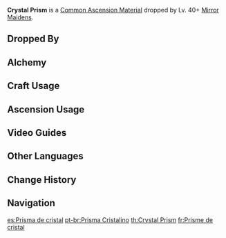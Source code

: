 {{Item Infobox
|id          = 112051
|image       = Item Crystal Prism.png
|type        = Common Ascension Materials
|group       = Prisms
|group2      = Elite Enemy Drops
|invCategory = Character Development Items
|rarity      = 3
|description = A prism that can bend light.<br />Illusory images can be made using such prisms, giving such devices &mdash; in a manner of speaking &mdash; the power to sway human hearts.
|source1     = Dropped by Lv. 40+ [[Mirror Maiden]]s
|source2     = [[Crafting]]
}}
'''Crystal Prism''' is a [[Common Ascension Material]] dropped by Lv. 40+ [[Mirror Maiden]]s.

==Dropped By==
{{Dropped By|level=40}}

==Alchemy==
{{Recipe
|type = Crafting
|Dismal Prism = 3
|Mora = 25
|sort = Dismal Prism,Mora
}}

==Craft Usage==
{{Craft Usage}}

==Ascension Usage==
{{Ascension Usage}}

==Video Guides==
{{EVT
|video1=-E4AjgwihmI
|caption1=26 Mirror Maiden in 29 Minutes
}}

==Other Languages==
{{Other Languages
|en      = Crystal Prism
|zhs     = 水晶棱镜
|zhs_rm  = Shuǐjīng Léngjìng
|zht     = 水晶稜鏡
|zht_rm  = Shuǐjīng Léngjìng
|zh_tl   = Crystal Prism
|ja      = 水晶プリズム
|ja_rm   = Suishou Purizumu
|ja_tl   = Crystal Prism
|ko      = 수정 프리즘
|ko_rm   = Sujeong Peurijeum
|ko_tl   = Crystal Prism
|es      = Prisma de cristal
|es_tl   = Crystal Prism
|fr      = Prisme de cristal
|fr_tl   = Crystal Prism
|ru      = Кристальная призма
|ru_tl   = Crystal Prism
|th      = Crystal Prism
|vi      = Lăng Kính Pha Lê
|vi_tl   = 
|de      = Kristallprisma
|de_tl   = Crystal Prism
|id      = Crystal Prism
|pt      = Prisma Cristalino
|pt_tl   = Crystal Prism
}}

==Change History==
{{Change History|2.0}}

==Navigation==
{{Development Item Navbox|Common Ascension Materials}}

[[es:Prisma de cristal]]
[[pt-br:Prisma Cristalino]]
[[th:Crystal Prism]]
[[fr:Prisme de cristal]]